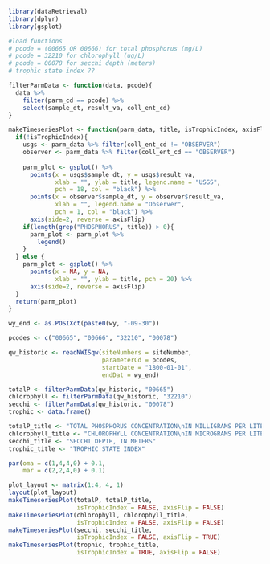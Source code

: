 
```r
library(dataRetrieval)
library(dplyr)
library(gsplot)

#load functions
# pcode = (00665 OR 00666) for total phosphorus (mg/L)
# pcode = 32210 for chlorophyll (ug/L)
# pcode = 00078 for secchi depth (meters)
# trophic state index ??

filterParmData <- function(data, pcode){
  data %>% 
    filter(parm_cd == pcode) %>% 
    select(sample_dt, result_va, coll_ent_cd)
}

makeTimeseriesPlot <- function(parm_data, title, isTrophicIndex, axisFlip){
  if(!isTrophicIndex){
    usgs <- parm_data %>% filter(coll_ent_cd != "OBSERVER")
    observer <- parm_data %>% filter(coll_ent_cd == "OBSERVER")
    
    parm_plot <- gsplot() %>% 
      points(x = usgs$sample_dt, y = usgs$result_va, 
             xlab = "", ylab = title, legend.name = "USGS",
             pch = 18, col = "black") %>% 
      points(x = observer$sample_dt, y = observer$result_va, 
             xlab = "", legend.name = "Observer",
             pch = 1, col = "black") %>%
      axis(side=2, reverse = axisFlip)
    if(length(grep("PHOSPHORUS", title)) > 0){ 
      parm_plot <- parm_plot %>%
        legend()
    }
  } else {
    parm_plot <- gsplot() %>% 
      points(x = NA, y = NA, 
             xlab = "", ylab = title, pch = 20) %>% 
      axis(side=2, reverse = axisFlip)
  }
  return(parm_plot)
}
```

```r
wy_end <- as.POSIXct(paste0(wy, "-09-30"))

pcodes <- c("00665", "00666", "32210", "00078")

qw_historic <- readNWISqw(siteNumbers = siteNumber, 
                          parameterCd = pcodes,
                          startDate = "1800-01-01", 
                          endDat = wy_end)

```

```r
totalP <- filterParmData(qw_historic, "00665") 
chlorophyll <- filterParmData(qw_historic, "32210")
secchi <- filterParmData(qw_historic, "00078")
trophic <- data.frame()

totalP_title <- "TOTAL PHOSPHORUS CONCENTRATION\nIN MILLIGRAMS PER LITER"
chlorophyll_title <- "CHLOROPHYLL CONCENTRATION\nIN MICROGRAMS PER LITER"
secchi_title <- "SECCHI DEPTH, IN METERS"
trophic_title <- "TROPHIC STATE INDEX"

par(oma = c(1,4,4,0) + 0.1,
    mar = c(2,2,4,0) + 0.1)

plot_layout <- matrix(1:4, 4, 1)
layout(plot_layout)
makeTimeseriesPlot(totalP, totalP_title, 
                   isTrophicIndex = FALSE, axisFlip = FALSE)
makeTimeseriesPlot(chlorophyll, chlorophyll_title, 
                   isTrophicIndex = FALSE, axisFlip = FALSE)
makeTimeseriesPlot(secchi, secchi_title, 
                   isTrophicIndex = FALSE, axisFlip = TRUE)
makeTimeseriesPlot(trophic, trophic_title, 
                   isTrophicIndex = TRUE, axisFlip = FALSE)
```

